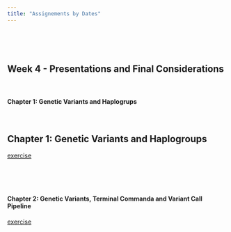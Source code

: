```yaml
---
title: "Assignements by Dates"
---
```


\

\

## **Week 4 - Presentations and Final Considerations**

\

#### Chapter 1: Genetic Variants and Haplogrups

\


## Chapter 1: Genetic Variants and Haplogroups

          
<a href="exercises/exercises#chapter-1-genetic-variants-and-haplogroups" > exercise</a>

\

\

#### Chapter 2: Genetic Variants, Terminal Commanda and Variant Call Pipeline

<a href="exercises/exercises#chapter-2-command-line-or-terminal" > exercise</a>

